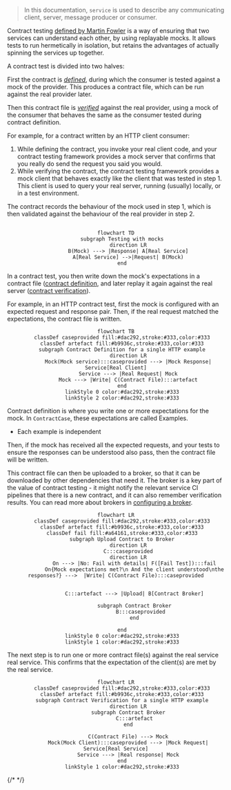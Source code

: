

> In this documentation, `service` is used to describe any communicating client, server, message producer or consumer.

Contract testing [defined by Martin
Fowler](https://martinfowler.com/bliki/ContractTest.html) 
is a way of ensuring that two services can understand each
other, by using replayable mocks. It allows tests to run hermetically in
isolation, but retains the advantages of actually spinning the services up
together.

A contract test is divided into two halves:

First the contract is [_defined_](../defining-contracts), during which the consumer is tested against
a mock of the provider. This produces a contract file, which can be run against the real provider later.

Then this contract file is [_verified_](../verifying-contracts) against the real
provider, using a mock of the consumer that behaves the same as the consumer
tested during contract definition.

For example, for a contract written by an HTTP client consumer:

1. While defining the contract, you invoke your real client code, and your contract testing framework provides a mock server that confirms that you really do send the request you said you would.
2. While verifying the contract, the contract testing framework provides a mock
   client that behaves exactly like the client that was tested in step 1. This
   client is used to query your real server, running (usually) locally, or in a
   test environment.

The contract records the behaviour of the mock used in step 1, which is then validated against the behaviour of the real provider in step 2.

## 

<span align="center">

```mermaid
flowchart TD
    subgraph Testing with mocks
        direction LR
        B(Mock) ---> |Response| A[Real Service]
        A[Real Service] -->|Request| B(Mock)
    end
```

</span>

In a contract test, you then write down the mock's expectations in a contract
file ([contract definition](../defining-contracts), and later replay it again
against the real server ([contract verification](../verifying-contracts)).

For example, in an HTTP contract test, first the mock is configured with an
expected request and response pair. Then, if the real request matched the
expectations, the contract file is written.

<span align="center">

```mermaid
flowchart TB
    classDef caseprovided fill:#dac292,stroke:#333,color:#333
    classDef artefact fill:#b9936c,stroke:#333,color:#333
    subgraph Contract Definition for a single HTTP example
        direction LR
        Mock(Mock service):::caseprovided ---> |Mock Response| Service[Real Client]
        Service ---> |Real Request| Mock
        Mock ---> |Write| C(Contract File):::artefact
    end
    linkStyle 0 color:#dac292,stroke:#333
    linkStyle 2 color:#dac292,stroke:#333
```

</span>

Contract definition is where you write one or more expectations for the mock. In
`ContractCase`, these expectations are called Examples.

- Each example is independent

Then, if the mock has received all the expected requests, and your tests to ensure
the responses can be understood also pass, then the contract file will be
written.

This contract file can then be uploaded to a broker, so that it can be
downloaded by other dependencies that need it. The broker is a key part of the
value of contract testing - it might notify the
relevant service CI pipelines that there is a new contract, and it can also
remember verification results. You can read more about brokers in [configuring a
broker](../defining-contracts/brokers).

<span align="center">

```mermaid
flowchart LR
    classDef caseprovided fill:#dac292,stroke:#333,color:#333
    classDef artefact fill:#b9936c,stroke:#333,color:#333
    classDef fail fill:#a64161,stroke:#333,color:#333
    subgraph Upload Contract to Broker
        direction LR
        C:::caseprovided
        direction LR
            On ---> |No: Fail with details| F([Fail Test]):::fail
            On{Mock expectations met?\n And the client understood\nthe responses?} --->  |Write| C(Contract File):::caseprovided


            C:::artefact ---> |Upload| B[Contract Broker]

            subgraph Contract Broker
                B:::caseprovided
            end

    end
    linkStyle 0 color:#dac292,stroke:#333
    linkStyle 1 color:#dac292,stroke:#333
```

</span>

The next step is to run one or more contract file(s) against the real service
real service. This confirms that the expectation of the client(s) are met by the real service.

<span align="center">

```mermaid
flowchart LR
    classDef caseprovided fill:#dac292,stroke:#333,color:#333
    classDef artefact fill:#b9936c,stroke:#333,color:#333
    subgraph Contract Verification for a single HTTP example
        direction LR
        subgraph Contract Broker
            C:::artefact
        end

        C(Contract File) ---> Mock
        Mock(Mock Client):::caseprovided ---> |Mock Request| Service[Real Service]
        Service ---> |Real response| Mock
    end
    linkStyle 1 color:#dac292,stroke:#333
```

</span>

{/* <!--- cspell:dictionaries !html ---> */}
